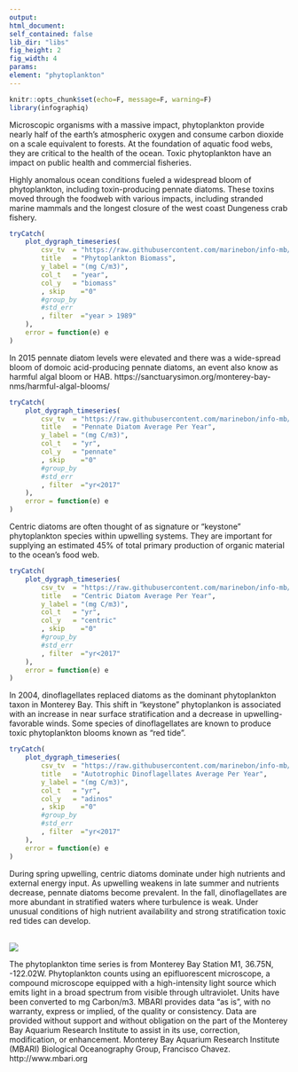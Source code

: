 ```yaml
---
output:
html_document:
self_contained: false
lib_dir: "libs"
fig_height: 2
fig_width: 4
params:
element: "phytoplankton"
---
```


```r
knitr::opts_chunk$set(echo=F, message=F, warning=F)
library(infographiq)
```

<base target="_parent">
Microscopic organisms with a massive impact, phytoplankton provide nearly half of the earth's atmospheric oxygen and consume carbon dioxide on a scale equivalent to forests. At the foundation of aquatic food webs, they are critical to the health of the ocean. Toxic phytoplankton have an impact on public health and commercial fisheries.
<p></p>Highly anomalous ocean conditions fueled a widespread bloom of phytoplankton, including toxin-producing pennate diatoms. These toxins moved through the foodweb with various impacts, including stranded marine mammals and the longest closure of the west coast Dungeness crab fishery.


```r
tryCatch(
    plot_dygraph_timeseries(
        csv_tv  = "https://raw.githubusercontent.com/marinebon/info-mb/master/prep/data/phytoplankton/SDG14_MB_Monique.csv",
        title   = "Phytoplankton Biomass",
        y_label = "(mg C/m3)",
        col_t   = "year",
        col_y   = "biomass"
        , skip    ="0"
        #group_by  
        #std_err   
        , filter  ="year > 1989"
    ),
    error = function(e) e
)
```
<p></p>In 2015 pennate diatom levels were elevated and there was a wide-spread bloom of domoic acid-producing pennate diatoms, an event also know as harmful algal bloom or HAB. https://sanctuarysimon.org/monterey-bay-nms/harmful-algal-blooms/


```r
tryCatch(
    plot_dygraph_timeseries(
        csv_tv  = "https://raw.githubusercontent.com/marinebon/info-mb/master/prep/data/phytoplankton/efm_diatoms_mb_by_year.csv",
        title   = "Pennate Diatom Average Per Year",
        y_label = "(mg C/m3)",
        col_t   = "yr",
        col_y   = "pennate"
        , skip    ="0"
        #group_by  
        #std_err   
        , filter  ="yr<2017"
    ),
    error = function(e) e
)
```
Centric diatoms are often thought of as signature or "keystone" phytoplankton species within upwelling systems. They are important for supplying an estimated 45% of total primary production of organic material to the ocean's food web.


```r
tryCatch(
    plot_dygraph_timeseries(
        csv_tv  = "https://raw.githubusercontent.com/marinebon/info-mb/master/prep/data/phytoplankton/efm_diatoms_mb_by_year.csv",
        title   = "Centric Diatom Average Per Year",
        y_label = "(mg C/m3)",
        col_t   = "yr",
        col_y   = "centric"
        , skip    ="0"
        #group_by  
        #std_err   
        , filter  ="yr<2017"
    ),
    error = function(e) e
)
```
In 2004, dinoflagellates replaced diatoms as the dominant phytoplankton taxon in Monterey Bay. This shift in "keystone" phytoplankon is associated with an increase in near surface stratification and a decrease in upwelling-favorable winds. Some species of dinoflagellates are known to produce toxic phytoplankton blooms known as "red tide".


```r
tryCatch(
    plot_dygraph_timeseries(
        csv_tv  = "https://raw.githubusercontent.com/marinebon/info-mb/master/prep/data/phytoplankton/efm_dinos_mb_by_year.csv",
        title   = "Autotrophic Dinoflagellates Average Per Year",
        y_label = "(mg C/m3)",
        col_t   = "yr",
        col_y   = "adinos"
        , skip    ="0"
        #group_by  
        #std_err   
        , filter  ="yr<2017"
    ),
    error = function(e) e
)
```
<p>During spring upwelling, centric diatoms dominate under high nutrients and external energy input. As upwelling weakens in late summer and nutrients decrease, pennate diatoms become prevalent. In the fall, dinoflagellates are more abundant in stratified waters where turbulence is weak. Under unusual conditions of high nutrient availability and strong stratification toxic red tides can develop.</p><br><img src="http://www3.mbari.org/bog/mbon/images/mb_seasonal_taxonomic_structure2.png"/>
<p>The phytoplankton time series is from Monterey Bay Station M1, 36.75N, -122.02W. Phytoplankton counts using an epifluorescent microscope, a compound microscope equipped with a high-intensity light source which emits light in a broad spectrum from visible through ultraviolet. Units have been converted to mg Carbon/m3. MBARI provides data "as is", with no warranty, express or implied, of the quality or consistency. Data are provided without support and without obligation on the part of the Monterey Bay Aquarium Research Institute to assist in its use, correction, modification, or enhancement. Monterey Bay Aquarium Research Institute (MBARI) Biological Oceanography Group, Francisco Chavez.  http://www.mbari.org

